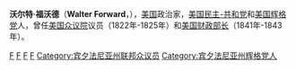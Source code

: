 {{Infobox Officeholder
| name=沃尔特·福沃德<br/>Walter Forward
| image=WForward-SecofTreas.jpg
| imagesize=200px
| order=15
| title=[[美国财政部长|美国财政部长]]
| term_start=1841年9月13日
| term_end=1843年3月11日
| predecessor=[[托马斯·尤因|托马斯·尤因]]
| successor=[[约翰·坎菲尔德·斯潘塞|约翰·坎菲尔德·斯潘塞]]
| president=[[约翰·泰勒|约翰·泰勒]]
| birth_date={{birth date|1786|1|24|mf=y}}
| birth_place=[[康涅狄格州|康涅狄格州]][[东格兰比_(康涅狄格州)|东格兰比]]
| death_date={{death date and age|1852|11|24|1786|01|24}}
| death_place=[[宾夕法尼亚州|宾夕法尼亚州]][[匹兹堡_(宾夕法尼亚州)|匹兹堡]]
| party=[[美国民主-共和党|美国民主-共和党]]<br/>[[美国辉格党|美国辉格党]]
| spouse=
| profession=
| religion=
}}
'''沃尔特·福沃德'''（'''Walter Forward'''，{{bd|1786年|1月24日|1852年|11月24日|}}），[[美国|美国]]政治家，[[美国民主-共和党|美国民主-共和党]]和[[美国辉格党|美国辉格党]]人，曾任[[美国众议院|美国众议院]]议员（1822年-1825年）和[[美国财政部长|美国财政部长]]（1841年-1843年）。

{{start box}}
{{succession box|[[托马斯·尤因|托马斯·尤因]]|[[约翰·坎菲尔德·斯潘塞|约翰·坎菲尔德·斯潘塞]]|[[美国财政部长|美国财政部长]]|1841年 - 1843年}}
{{end box}}

{{美国财政部长}}
{{John Tyler cabinet}}

{{Authority control}}
[[Category:1786年出生|F]]
[[Category:1852年逝世|F]]
[[Category:美国民主共和党联邦众议员|F]]
[[Category:美国财政部长|F]]
[[Category:宾夕法尼亚州联邦众议员|Category:宾夕法尼亚州联邦众议员]]
[[Category:宾夕法尼亚州辉格党人|Category:宾夕法尼亚州辉格党人]]